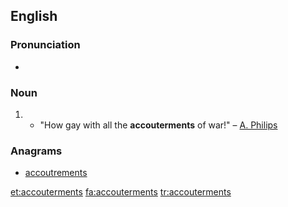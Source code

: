 ==English==
===Pronunciation===
*{{a|UK}} {{IPA|/əˈkuːtəmənts/}}

===Noun===
{{en-plural-noun|sg=accouterment}}

# {{alternative form of|accoutrements}}
#* "How gay with all the '''accouterments''' of war!" &ndash; [[A. Philips]]

===Anagrams===
* [[accoutrements#English|accoutrements]]

[[et:accouterments]]
[[fa:accouterments]]
[[tr:accouterments]]